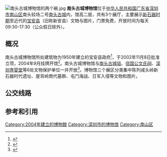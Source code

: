 {{Infobox museum
| name                = 深圳南头古城博物馆
| native_name         = 
| native_name_lang    = zh-cn
| image               = 南头古城博物馆2022.jpg
| imagesize           = 280
| caption             = 
| alt                 = 
| map_type            = 
| map_relief          = 
| map_size            =
| map_caption         = 
| map_dot_label       =
| latitude            = 22.54391
| longitude           = 113.91510
| coordinates_type    = 
| coordinates_region  = 
| coordinates_display = 
| coordinates_format  = 
| coordinates         = 
| established         = <!-- {{Start date|YYYY|MM|DD|df=y}} -->
| dissolved           = <!-- {{End date|YYYY|MM|DD|df=y}} -->
| location            = {{CHN}}[[广东省|广东省]][[深圳市|深圳市]][[南山区_(深圳市)|南山区]]
| type                = 
| accreditation       = 
| key_holdings        = 
| collections         = 
| collection_size     = 
| visitors            = 
| director            = 
| president           = 
| curator             = 
| owner               =
| publictransit       = 
| car_park            = 
| parking             = 
| network             = 
| website             = <!-- {{URL|example.com}} -->
| 备注 ={{maplink|frame=yes|plain=yes|type=point|frame-lat=22.54391|frame-long=113.91510|zoom=16|coord={{coord|22.54391|113.91510}}}}
}} {{coord|22.54391|113.91510|display=title}}
[[File:南头古城博物馆的两个碗.jpg|thumb]]
'''南头古城博物馆'''位于[[中华人民共和国|中华人民共和国]][[广东省|广东省]][[深圳市|深圳市]][[南山区_(深圳市)|南山区]]南头较场二号[[南头古城|南头古城]]内，馆高二层，共有3个展厅，主要展示[[新石器时期|新石器时期]]至近代的[[宝安县|宝安县]]（旧称新安县）文物与图片，门票免费，开放时间为每天09:30-17:30（公众假日除外）。

==概况==
南头古城博物馆所处建筑物为1950年建立的宝安县政府<ref>{{Cite Web |url=http://www.szwenwu.gov.cn/bwg/ntgc.jsp |title=南头古城博物馆 |publisher=深圳市文物局 |language=zh-cn |deadurl=yes |archiveurl=https://web.archive.org/web/20140714163401/http://www.szwenwu.gov.cn/bwg/ntgc.jsp |archivedate=2014-07-14 |accessdate=2014-06-07 }}</ref>，于2002年11月8日批准立项，2004年9月挂牌开馆<ref>{{cite Web| url=http://sznews.com/epaper/szwb/content/2006-09/09/content_380977.htm| title=南头古城博物馆成我市爱国主义教育基地| publisher=深圳新闻网| language=zh-cn| deadurl=yes| archiveurl=https://web.archive.org/web/20160304230954/http://sznews.com/epaper/szwb/content/2006-09/09/content_380977.htm| archivedate=2016-03-04| accessdate=2014-06-07}}</ref>。南头古城博物馆与[[南头古城垣|南头古城垣]]、[[信国公文氏祠|信国公文氏祠]]、[[深圳育婴堂|深圳育婴堂]]等6处文物保护单位一并开放<ref>{{Cite book|title=深圳文物志|last=董小明主编；深圳市文物管理委员会编|first=|publisher=北京：文物出版社|year=2005.01|isbn=7-5010-1653-4|location=|pages=29-30}}</ref>。博物馆三个展区分类集中陈列咸头岭新石器时代遗址、屋背岭商代墓群、屯门海战、日军入侵等文物和图片。

==公交线路==
{{深圳公交巴士列表|42|328|M371|M435|M506|高峰62|车站名=新安古城}}

==参考和引用==
{{reflist}}

{{深圳博物馆}}

[[Category:2004年建立的博物館|Category:2004年建立的博物館]]
[[Category:深圳市的博物馆|Category:深圳市的博物馆]]
[[Category:南山区|Category:南山区]]